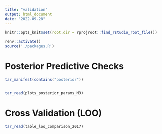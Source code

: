 ```yaml
---
title: "validation"
output: html_document
date: "2022-09-28"
---
```


```r
knitr::opts_knit$set(root.dir = rprojroot::find_rstudio_root_file())
```


```r
renv::activate()
source('./packages.R')
```


# Posterior Predictive Checks
```r

tar_manifest(contains("posterior"))


tar_read(plots_posterior_params_M3)
```




# Cross Validation (LOO)
```r
tar_read(table_loo_comparison_2017) 
```



```r

```

